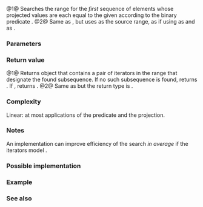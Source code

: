 {{cpp/ranges/title|search_n}}
{{cpp/algorithm/ranges/navbar}}
{{dcl begin}}
{{dcl header|algorithm}}
{{dcl h|Call signature}}
{{dcl rev begin|num=1}}
{{dcl|since=c++20|until=c++26|1=
template&lt; std::forward_iterator I, std::sentinel_for&lt;I&gt; S, class T,
          class Pred = ranges::equal_to, class Proj = std::identity &gt;
requires std::indirectly_comparable&lt;I, const T*, Pred, Proj&gt;
constexpr ranges::subrange&lt;I&gt;
    search_n( I first, S last, std::iter_difference_t&lt;I&gt; count,
              const T&amp; value, Pred pred = {}, Proj proj = {} );
}}
{{dcl|since=c++26|1=
template&lt; std::forward_iterator I, std::sentinel_for&lt;I&gt; S,
          class Pred = ranges::equal_to, class Proj = std::identity,
          class T = std::projected_value_t&lt;I, Proj&gt; &gt;
requires std::indirectly_comparable&lt;I, const T*, Pred, Proj&gt;
constexpr ranges::subrange&lt;I&gt;
    search_n( I first, S last, std::iter_difference_t&lt;I&gt; count,
              const T&amp; value, Pred pred = {}, Proj proj = {} );
}}
{{dcl rev end}}
{{dcl rev begin|num=2}}
{{dcl|since=c++20|until=c++26|1=
template&lt; ranges::forward_range R, class T,
          class Pred = ranges::equal_to, class Proj = std::identity &gt;
requires std::indirectly_comparable
    &lt;ranges::iterator_t&lt;R&gt;, const T*, Pred, Proj&gt;
constexpr ranges::borrowed_subrange_t&lt;R&gt;
    search_n( R&amp;&amp; r, ranges::range_difference_t&lt;R&gt; count,
              const T&amp; value, Pred pred = {}, Proj proj = {} );
}}
{{dcl|since=c++26|1=
template&lt; ranges::forward_range R,
          class Pred = ranges::equal_to, class Proj = std::identity,
          class T = std::projected_value_t&lt;ranges::iterator_t&lt;R&gt;, Proj&gt; &gt;
requires std::indirectly_comparable
    &lt;ranges::iterator_t&lt;R&gt;, const T*, Pred, Proj&gt;
constexpr ranges::borrowed_subrange_t&lt;R&gt;
    search_n( R&amp;&amp; r, ranges::range_difference_t&lt;R&gt; count,
              const T&amp; value, Pred pred = {}, Proj proj = {} );
}}
{{dcl rev end}}
{{dcl end}}

@1@ Searches the range {{range|first|last}} for the ''first'' sequence of {{c|count}} elements whose projected values are each equal to the given {{c|value}} according to the binary predicate {{c|pred}}.
@2@ Same as {{v|1}}, but uses {{c|r}} as the source range, as if using {{c|ranges::begin(r)}} as {{c|first}} and {{c|ranges::end(r)}} as {{c|last}}.

{{cpp/ranges/niebloid}}

===Parameters===
{{par begin}}
{{par|first, last|the range of elements to examine (aka ''haystack'')}}
{{par|r|the range of elements to examine (aka ''haystack'')}}
{{par|count|the length of the sequence to search for}}
{{par|value|the value to search for (aka ''needle'')}}
{{par|pred|the binary predicate that compares the projected elements with {{c|value}}}}
{{par|proj|the projection to apply to the elements of the range to examine}}
{{par end}}

===Return value===
@1@ Returns {{c|std::ranges::subrange}} object that contains a pair of iterators in the range {{range|first|last}} that designate the found subsequence.
If no such subsequence is found, returns {{c|std::ranges::subrange{last, last} }}.
If {{c|1=count &lt;= 0}}, returns {{c|std::ranges::subrange{first, first} }}.
@2@ Same as {{v|1}} but the return type is {{c|ranges::borrowed_subrange_t&lt;R&gt;}}.

===Complexity===
Linear: at most {{c|ranges::distance(first, last)}} applications of the predicate and the projection.

===Notes===
An implementation can improve efficiency of the search ''in average'' if the iterators model {{c|std::random_access_iterator}}.

{{feature test macro|__cpp_lib_algorithm_default_value_type|value=202403|std=C++26|[[cpp/language/list initialization|List-initialization]] for algorithms}}

===Possible implementation===
{{eq fun|1=
struct search_n_fn
{
    template&lt;std::forward_iterator I, std::sentinel_for&lt;I&gt; S,
             class Pred = ranges::equal_to, class Proj = std::identity,
             class T = std::projected_value_t&lt;I, Proj&gt;&gt;
    requires std::indirectly_comparable&lt;I, const T*, Pred, Proj&gt;
    constexpr ranges::subrange&lt;I&gt;
        operator()(I first, S last, std::iter_difference_t&lt;I&gt; count,
                   const T&amp; value, Pred pred = {}, Proj proj = {}) const
    {
        if (count &lt;= 0)
            return {first, first};
        for (; first != last; ++first)
            if (std::invoke(pred, std::invoke(proj, *first), value))
            {
                I start = first;
                std::iter_difference_t&lt;I&gt; n{1};
                for (;;)
                {
                    if (n++ == count)
                        return {start, std::next(first)}; // found
                    if (++first == last)
                        return {first, first}; // not found
                    if (!std::invoke(pred, std::invoke(proj, *first), value))
                        break; // not equ to value
                }
            }
        return {first, first};
    }
    
    template&lt;ranges::forward_range R,
             class Pred = ranges::equal_to, class Proj = std::identity,
             class T = std::projected_value_t&lt;ranges::iterator_t&lt;R&gt;, Proj&gt;&gt;
    requires std::indirectly_comparable&lt;ranges::iterator_t&lt;R&gt;, const T*, Pred, Proj&gt;
    constexpr ranges::borrowed_subrange_t&lt;R&gt;
        operator()(R&amp;&amp; r, ranges::range_difference_t&lt;R&gt; count,
                   const T&amp; value, Pred pred = {}, Proj proj = {}) const
    {
        return (*this)(ranges::begin(r), ranges::end(r),
                       std::move(count), value,
                       std::move(pred), std::move(proj));
    }
};

inline constexpr search_n_fn search_n {};
}}

===Example===
{{example
|code=
#include &lt;algorithm&gt;
#include &lt;cassert&gt;
#include &lt;complex&gt;
#include &lt;iomanip&gt;
#include &lt;iostream&gt;
#include &lt;iterator&gt;
#include &lt;string&gt;
#include &lt;vector&gt;

int main()
{
    namespace ranges = std::ranges;

    static constexpr auto nums = {1, 2, 2, 3, 4, 1, 2, 2, 2, 1};
    constexpr int count{3};
    constexpr int value{2};
    typedef int count_t, value_t;
    
    constexpr auto result1 = ranges::search_n
    (
        nums.begin(), nums.end(), count, value
    );
    static_assert // found
    (
        result1.size() == count &amp;&amp;
        std::distance(nums.begin(), result1.begin()) == 6 &amp;&amp;
        std::distance(nums.begin(), result1.end()) == 9
    );
    
    constexpr auto result2 = ranges::search_n(nums, count, value);
    static_assert // found
    (
        result2.size() == count &amp;&amp;
        std::distance(nums.begin(), result2.begin()) == 6 &amp;&amp;
        std::distance(nums.begin(), result2.end()) == 9
    );
    
    constexpr auto result3 = ranges::search_n(nums, count, value_t{5});
    static_assert // not found
    (
        result3.size() == 0 &amp;&amp;
        result3.begin() == result3.end() &amp;&amp;
        result3.end() == nums.end()
    );
    
    constexpr auto result4 = ranges::search_n(nums, count_t{0}, value_t{1});
    static_assert // not found
    (
        result4.size() == 0 &amp;&amp;
        result4.begin() == result4.end() &amp;&amp;
        result4.end() == nums.begin()
    );
    
    constexpr char symbol{'B'};
    auto to_ascii = [](const int z) -&gt; char { return 'A' + z - 1; };
    auto is_equ = [](const char x, const char y) { return x == y; };
    
    std::cout &lt;&lt; "Find a sub-sequence " &lt;&lt; std::string(count, symbol) &lt;&lt; " in the ";
    std::ranges::transform(nums, std::ostream_iterator&lt;char&gt;(std::cout, ""), to_ascii);
    std::cout &lt;&lt; '\n';
    
    auto result5 = ranges::search_n(nums, count, symbol, is_equ, to_ascii);
    if (not result5.empty())
        std::cout &lt;&lt; "Found at position "
                  &lt;&lt; ranges::distance(nums.begin(), result5.begin()) &lt;&lt; '\n';

    std::vector&lt;std::complex&lt;double&gt;&gt; nums2{&lt;!----&gt;{4, 2}, {4, 2}, {1, 3}&lt;!----&gt;};
    #ifdef __cpp_lib_algorithm_default_value_type
        auto it = ranges::search_n(nums2, 2, {4, 2});
    #else
        auto it = ranges::search_n(nums2, 2, std::complex&lt;double&gt;{4, 2});
    #endif
    assert(it.size() == 2);
}
|output=
Find a sub-sequence BBB in the ABBCDABBBA
Found at position 6
}}

===See also===
{{dsc begin}}
{{dsc inc|cpp/algorithm/ranges/dsc adjacent_find}}
{{dsc inc|cpp/algorithm/ranges/dsc find}}
{{dsc inc|cpp/algorithm/ranges/dsc find_end}}
{{dsc inc|cpp/algorithm/ranges/dsc find_first_of}}
{{dsc inc|cpp/algorithm/ranges/dsc includes}}
{{dsc inc|cpp/algorithm/ranges/dsc mismatch}}
{{dsc inc|cpp/algorithm/ranges/dsc search}}
{{dsc inc|cpp/algorithm/dsc search_n}}
{{dsc end}}

{{langlinks|de|es|fr|it|ja|pt|ru|zh}}